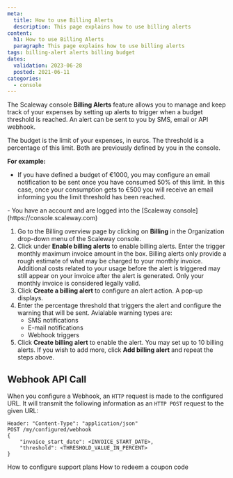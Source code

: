 ```yaml
---
meta:
  title: How to use Billing Alerts
  description: This page explains how to use billing alerts
content:
  h1: How to use Billing Alerts
  paragraph: This page explains how to use billing alerts
tags: billing-alert alerts billing budget 
dates:
  validation: 2023-06-28
  posted: 2021-06-11
categories:
  - console
---
```


The Scaleway console **Billing Alerts** feature allows you to manage and keep track of your expenses by setting up alerts to trigger when a budget threshold is reached. An alert can be sent to you by SMS, email or API webhook.

The budget is the limit of your expenses, in euros. The threshold is a percentage of this limit. Both are previously defined by you in the console.

**For example:**

  - If you have defined a budget of €1000, you may configure an email notification to be sent once you have consumed 50% of this limit. In this case, once your consumption gets to €500 you will receive an email informing you the limit threshold has been reached.

<Macro id="iam-requirements" />
 
<Message type="requirement">
  - You have an account and are logged into the [Scaleway console](https://console.scaleway.com)
</Message>


1. Go to the Billing overview page by clicking on **Billing** in the Organization drop-down menu of the Scaleway console.
2. Click <Icon name="toggle" /> under **Enable billing alerts** to enable billing alerts. Enter the trigger monthly maximum invoice amount in the box.
    <Message type="important">
      Billing alerts only provide a rough estimate of what may be charged to your monthly invoice. Additional costs related to your usage before the alert is triggered may still appear on your invoice after the alert is generated. Only your monthly invoice is considered legally valid.
    </Message>
3. Click **Create a billing alert** to configure an alert action. A pop-up displays.
4. Enter the percentage threshold that triggers the alert and configure the warning that will be sent.
    Avialable warning types are: 
    * SMS notifications
    * E-mail notifications
    * Webhook triggers
6. Click **Create billing alert** to enable the alert.
    You may set up to 10 billing alerts. If you wish to add more, click **Add billing alert** and repeat the steps above.

## Webhook API Call

When you configure a Webhook, an `HTTP` request is made to the configured URL. It will transmit the following information as an `HTTP POST` request to the given URL:

```
Header: "Content-Type": "application/json"
POST /my/configured/webhook
{
    "invoice_start_date": <INVOICE_START_DATE>,
    "threshold": <THRESHOLD_VALUE_IN_PERCENT>
}
```


<Navigation title="See Also">
  <PreviousButton to="/console/account/how-to/configure-support-plans">How to configure support plans</PreviousButton>
  <NextButton to="/console/account/how-to/redeem-coupon-code/">How to redeem a coupon code</NextButton>
</Navigation>
